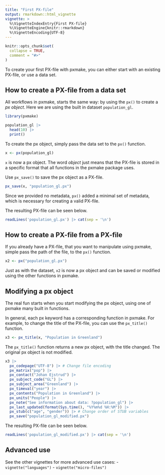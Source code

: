 ```yaml
---
title: "First PX-file"
output: rmarkdown::html_vignette
vignette: >
  %\VignetteIndexEntry{First PX-file}
  %\VignetteEngine{knitr::rmarkdown}
  %\VignetteEncoding{UTF-8}
---
```


```r
knitr::opts_chunk$set(
  collapse = TRUE,
  comment = "#>"
)
```

To create your first PX-file with pxmake, you can either start with an existing PX-file, or use a data set.

## How to create a PX-file from a data set

All workflows in pxmake, starts the same way: by using the `px()` to create a *px object*. Here we are using the built in dataset `population_gl`.

```r
library(pxmake)

population_gl |>
  head(10) |>
  print()
```

To create the px object, simply pass the data set to the `px()` function.

```r
x <- px(population_gl)
```

`x` is now a px object. The word *object* just means that the PX-file is stored in a specific format that all functions in the pxmake package uses.

Use `px_save()` to save the px object as a PX-file.

```r
px_save(x, "population_gl.px")
```

Since we provided no metadata, `px()` added a minimal set of metadata, which is necessary for creating a valid PX-file.

The resulting PX-file can be seen below.

```r
readLines('population_gl.px') |> cat(sep = '\n')
```

## How to create a PX-file from a PX-file

If you already have a PX-file, that you want to manipulate using pxmake, simple pass the path of the file, to the `px()` function.

```r
x2 <- px("population_gl.px")
```

Just as with the dataset, `x2` is now a px object and can be saved or modified using the other functions in pxmake.


## Modifying a px object

The real fun starts when you start modifying the px object, using one of pxmake many built in functions.

In general, each px keyword has a corresponding function in pxmake. For example, to change the title of the PX-file, you can use the `px_title()` function.

```r
x3 <- px_title(x, "Population in Greenland")
```

The `px_title()` function returns a new px object, with the title changed. The original px object is not modified.


```r
x3 |>
  px_codepage("UTF-8") |> # Change file encoding  
  px_matrix("pop") |>
  px_contact("Johan Ejstrud") |>
  px_subject_code("GL") |>
  px_subject_area("Greenland") |>
  px_timeval("year") |>
  px_contents("Population in Greenland") |>
  px_units("People") |>
  px_note("See information about data: ?population_gl") |>
  px_last_updated(format(Sys.time(), "%Y%m%d %H:%M")) |>
  px_stub(c("age", "gender")) |> # Change order of STUB variables
  px_save("population_gl_modified.px")
```

The resulting PX-file can be seen below.

```r
readLines('population_gl_modified.px') |> cat(sep = '\n')
```

## Advanced use
See the other vignettes for more advanced use cases:
- `vignette("languages")`
- `vignette("micro-files")`
